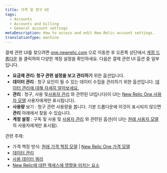 ```yaml
---
title: 가격 및 청구 UI
tags:
  - Accounts
  - Accounts and billing
  - General account settings
metaDescription: How to access and edit New Relic account settings.
translationType: machine
---
```


결제 관련 UI를 찾으려면 [one.newrelic.com](https://one.newrelic.com) 으로 이동한 후 오른쪽 상단에서 [계정 드롭다운](/docs/using-new-relic/welcome-new-relic/get-started/glossary/#account-dropdown) 을 클릭하여 다양한 계정 설정을 확인하세요. 다음은 결제 관련 UI 옵션 중 일부입니다.

* **요금제 관리: 청구 관련 설정을 보고 관리하기** 위한 옵션입니다.
* **데이터 관리** : 청구 요인이 될 수 있는 데이터 수집을 관리하기 위한 옵션입니다. [데이터 관리에 대해 자세히 알아보세요.](/docs/telemetry-data-platform/manage-data/manage-data-coming-new-relic)
* **관리** : 청구, 사용 및[사용자 관리](/docs/accounts/accounts-billing/new-relic-one-user-management/introduction-managing-users) 와 관련된 UI입니다(이 UI는 [New Relic One 사용자 모델](/docs/accounts/original-accounts-billing/original-users-roles/overview-user-models) 사용자에게만 표시됩니다).
* **사용량** 보기 : 청구 관련 사용량을 봅니다. 기본 드롭다운에 이것이 표시되지 않으면 **관리** 아래에서 찾을 수 있습니다.
* **계정 설정** : 구독 및 사용 및 [사용자 관리](/docs/accounts/original-accounts-billing/original-product-based-pricing/overview-user-models) 와 관련된 옵션(이 UI는 [원래 사용자 모델](/docs/accounts/original-accounts-billing/original-users-roles/overview-user-models) 의 사용자에게만 표시됨).

관련 주제:

* 가격 책정 방식: [원래 가격 책정 모델](/docs/accounts/original-accounts-billing/product-pricing/product-based-pricing) \| [New Relic One 가격 모델](/docs/accounts/accounts-billing/new-relic-one-pricing-billing/new-relic-one-pricing-billing)
* [데이터 관리](/docs/telemetry-data-platform/manage-data/manage-your-data)
* [사용 데이터 쿼리](/docs/accounts/accounts-billing/new-relic-one-pricing-billing/usage-queries-alerts)
* [New Relic에 대한 액세스에 영향을 미치는 요소](/docs/accounts/accounts-billing/account-structure/factors-affecting-access-features-data/)